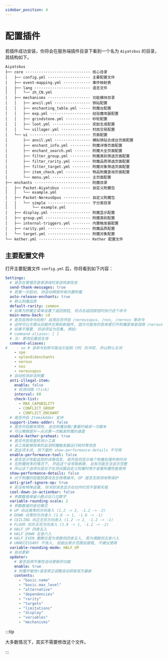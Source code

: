 ```yaml
---
sidebar_position: 4
---
```


# 配置插件
若插件成功安装，你将会在服务端插件目录下看到一个名为 `Aiyatsbus` 的目录，其结构如下。
```
Aiyatsbus
├── core ····························· 核心目录
│   ├── config.yml ··················· 主要配置文件
│   ├── event-mapping.yml ············ 事件映射表
│   ├── lang ························· 语言文件
│   │   └── zh_CN.yml
│   ├── mechanisms ··················· 功能模块目录
│   │   ├── anvil.yml ················ 铁砧配置
│   │   ├── enchanting_table.yml ····· 附魔台配置
│   │   ├── exp.yml ·················· 经验魔改器配置
│   │   ├── grindstone.yml ··········· 砂轮配置
│   │   ├── loot.yml ················· 奖励生成配置
│   │   └── villager.yml ············· 村民交易配置
│   └── ui ··························· 页面配置
│       ├── anvil.yml ················ 模拟铁砧合成台页面配置
│       ├── enchant_info.yml ········· 附魔详情页面配置
│       ├── enchant_search.yml ······· 附魔大全页面配置
│       ├── filter_group.yml ········· 附魔类别筛选页面配置
│       ├── filter_rarity.yml ········ 附魔品质筛选页面配置
│       ├── filter_target.yml ········ 附魔对象筛选页面配置
│       ├── item_check.yml ··········· 物品附魔查询页面配置
│       └── menu.yml ················· 主页面配置
├── enchants ························· 附魔目录
│   ├── Packet-Aiyatsbus ············· 自定义附魔包
│   │   └── example.yml
│   ├── Packet-NereusOpus ············ 自定义附魔包
│   │   └── simple ··················· 子分类目录
│   │       └── example.yml
│   ├── display.yml ·················· 附魔显示配置
│   ├── group.yml ···················· 附魔类别配置
│   ├── internal-triggers.yml ········ 内置触发器配置
│   ├── rarity.yml ··················· 附魔品质配置
│   └── target.yml ··················· 附魔对象配置
└── kether.yml ······················· Kether 配置文件
```

## 主要配置文件

打开主要配置文件 `config.yml` 后，你将看到如下内容：
```yaml
Settings:
  # 是否在管理员登录游戏时发送鸣谢信息
  send-thank-messages: true
  # 若第一次启动, 则自动释放所有内置附魔
  auto-release-enchants: true
  # 默认附魔品质
  default-rarity: common
  # 如果为附魔主菜单设置了返回按钮, 则点击返回按钮时执行这个命令
  main-menu-back: cd
  # 是否启用命令别称? 启用后将开启 /nereusopus, /nos, /nerous 等命令
  # 这样可以方便从旧插件迁移到新插件, 因为可能有的菜单里打开附魔菜单是调用 /nereusopus menu 这个命令
  # 如果不需要, 将该项设为空集, 例如:
  # command-aliases: [ ]
  # 注: 更改后重启生效
  command-aliases:
#    - se # 该命令别称可能会引起和 CMI 的冲突, 所以默认关闭
    - spe
    - splendidenchants
    - nerous
    - nos
    - nereusopus
  # 自动检测非法附魔
  anti-illegal-item:
    enable: false
    # 检测间隔 (tick)
    interval: 60
    check-list:
      - MAX_CAPABILITY
      - CONFLICT_GROUP
      - CONFLICT_ENCHANT
  # 是否开启 ItemsAdder 支持
  support-items-adder: false
  # 是否开启脚本预热, 会在附魔加载/重载时编译一次脚本
  # 可以略微提升一点点第一次触发附魔的速度
  enable-kether-preheat: true
  # 是否开启性能检测小工具
  # 该工具能够简单的监测附魔触发器运行耗时等信息
  # 若此项关闭, 则下面的 show-performance-details 不可用
  enable-performance-tool: false
  # 是否显示性能监控的详情信息, 若开启则显示每个附魔处理所用时间
  # 在附魔很多的情况下, 开启这个会导致刷屏, 且有可能无法显示完整
  # 所以这个选项仅适合于在测试服自定义附魔时用于查看附魔性能使用
  show-performance-details: false
  # 对于附魔的挖掘放置攻击生物等操作, OP 是否无视领地等保护
  anti-grief-ignore-op: true
  # 若没有特殊设置, 将冷却消息显示在动作栏而不是聊天框
  cool-down-in-actionbar: false
  # 参数数值保留小数点后几位数字
  variable-rounding-scale: 2
  # 参数数值的舍位模式
  # UP 向远离零的方向舍入 (1.2 -> 2, -1.2 -> -2)
  # DOWN 向零的方向舍入 (1.8 -> 1, -1.8 -> -1)
  # CEILING 向正无穷方向舍入 (1.2 -> 2, -1.2 -> -1)
  # FLOOR 向负无穷方向舍入 (1.8 -> 1, -1.2 -> -2)
  # HALF_UP 四舍五入
  # HALF_DOWN 五舍六入
  # HALF_EVEN 整数位若为奇数则四舍五入, 若为偶数则五舍六入
  # UNNECESSARY 不舍入, 但超出表示范围会报错, 不建议使用
  variable-rounding-mode: HALF_UP
  # 自动更新
  updater:
    # 是否启用平衡性自动更新的功能
    enable: true
    # 附魔平衡性+语言修正调整自动获取官方最新
    contents:
      - "basic.name"
      - "basic.max_level"
      - "alternative"
      - "dependencies"
      - "rarity"
      - "targets"
      - "limitations"
      - "display"
      - "variables"
      - "mechanisms"
```
:::tip

大多数情况下，其实不需要修改这个文件。

:::